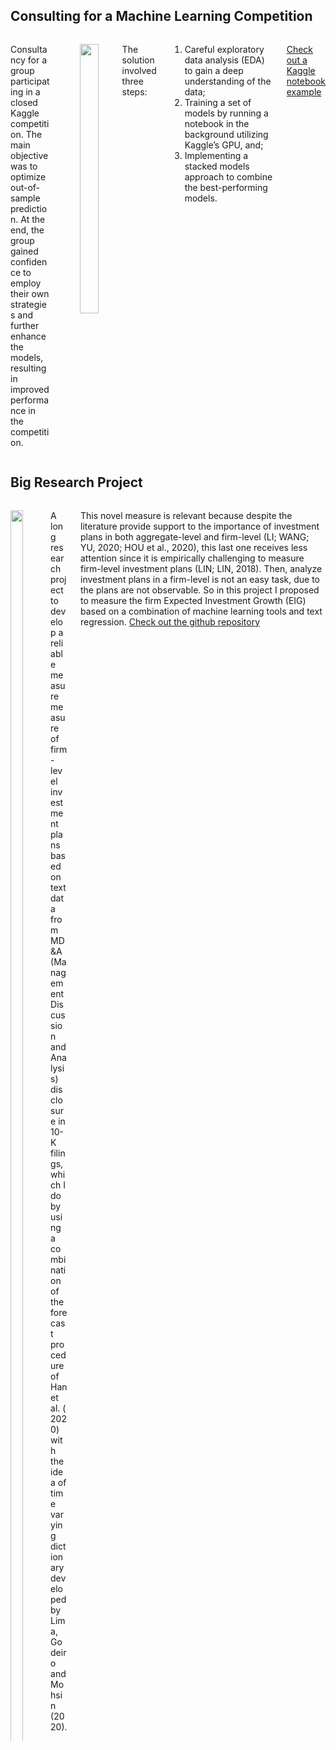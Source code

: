 ## Consulting for a Machine Learning Competition

::: columns
::: {.column width="55%"}
Consultancy for a group participating in a closed Kaggle competition. The main objective was to optimize out-of-sample prediction. At the end, the group gained confidence to employ their own strategies and further enhance the models, resulting in improved performance in the competition.
:::

::: {.column width="5%"}
:::

::: {.column width="40%"}
[![](images/dataconsulting.jfif){width="80%"}](https://www.kaggle.com/code/gustavocxavier/train-xgb-nnet-stack/notebook)
:::
The solution involved three steps:

1.  Careful exploratory data analysis (EDA) to gain a deep understanding of the data;
2.  Training a set of models by running a notebook in the background utilizing Kaggle's GPU, and;
3.  Implementing a stacked models approach to combine the best-performing models.

 [Check out a Kaggle notebook example](https://github.com/gustavocxavier/EIGtextRegression)
:::

<!-- ## Shiny Flex Dashboard - Sales forecasting and anomaly detection -->

## Big Research Project

::: columns
::: {.column width="40%"}
[![](images/computer-screen-robot.jpg){width="100%"}](https://github.com/gustavocxavier/EIGtextRegression)
:::

::: {.column width="5%"}
:::

::: {.column width="55%"}
A long research project to develop a reliable measure measure of firm-level investment plans based on text data from MD&A (Management Discussion and Analysis) disclosure in 10-K filings, which I do by using a combination of the forecast procedure of Han et al. (2020) with the idea of time varying dictionary developed by Lima, Godeiro and Mohsin (2020).
:::
This novel measure is relevant because despite the literature provide support to the importance of investment plans in both aggregate-level and firm-level (LI; WANG; YU, 2020; HOU et al., 2020), this last one receives less attention since it is empirically challenging to measure firm-level investment plans (LIN; LIN, 2018). Then, analyze investment plans in a firm-level is not an easy task, due to the plans are not observable. So in this project I proposed to measure the firm Expected Investment Growth (EIG) based on a combination of machine learning tools and text regression.
[Check out the github repository](https://github.com/gustavocxavier/EIGtextRegression)
:::
